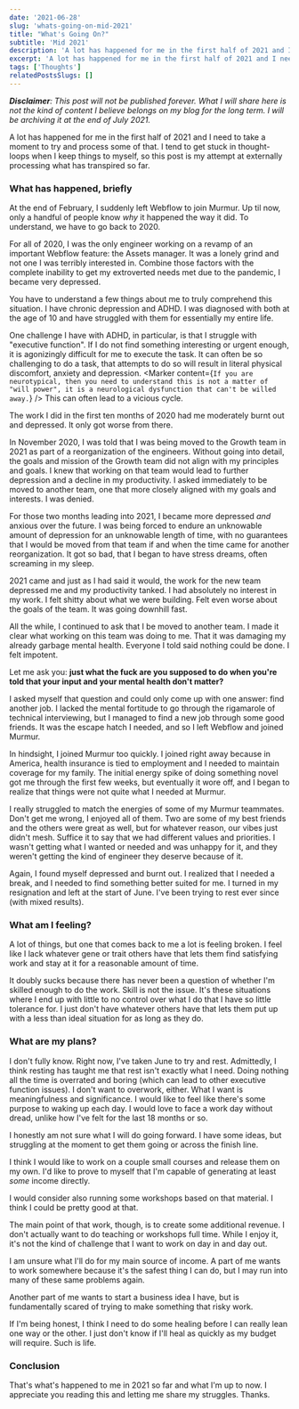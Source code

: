 ```yaml
---
date: '2021-06-28'
slug: 'whats-going-on-mid-2021'
title: "What's Going On?"
subtitle: 'Mid 2021'
description: 'A lot has happened for me in the first half of 2021 and I need to take a moment to try and process some of that.'
excerpt: 'A lot has happened for me in the first half of 2021 and I need to take a moment to try and process some of that.'
tags: ['Thoughts']
relatedPostsSlugs: []
---
```


_**Disclaimer**: This post will not be published forever. What I will share here is not the kind of content I believe belongs on my blog for the long term. I will be archiving it at the end of July 2021._

A lot has happened for me in the first half of 2021 and I need to take a moment to try and process some of that. I tend to get stuck in thought-loops when I keep things to myself, so this post is my attempt at externally processing what has transpired so far.

### What has happened, briefly

At the end of February, I suddenly left Webflow to join Murmur. Up til now, only a handful of people know _why_ it happened the way it did. To understand, we have to go back to 2020.

For all of 2020, I was the only engineer working on a revamp of an important Webflow feature: the Assets manager. <Marker content="I was given the task with the intention of having the opportunity to lead other engineers in making the improvements, but was then never provided other engineers, and thus, did all the work myself." /> It was a lonely grind and not one I was terribly interested in. <Marker content="I don't really care about assets. Ever noticed how sparsely I use them around here?" /> Combine those factors with the complete inability to get my extroverted needs met due to the pandemic, I became very depressed.

You have to understand a few things about me to truly comprehend this situation. I have chronic depression and ADHD. I was diagnosed with both at the age of 10 and have struggled with them for essentially my entire life.

One challenge I have with ADHD, in particular, is that I struggle with "executive function". If I do not find something interesting or urgent enough, it is agonizingly difficult for me to execute the task. It can often be so challenging to do a task, that attempts to do so will result in literal physical discomfort, anxiety and depression. <Marker content={`If you are neurotypical, then you need to understand this is not a matter of "will power", it is a neurological dysfunction that can't be willed away.`} /> This can often lead to a vicious cycle.

The work I did in the first ten months of 2020 had me moderately burnt out and depressed. It only got worse from there.

In November 2020, I was told that I was being moved to the Growth team in 2021 as part of a reorganization of the engineers. Without going into detail, the goals and mission of the Growth team did not align with my principles and goals. I knew that working on that team would lead to further depression and a decline in my productivity. I asked immediately to be moved to another team, one that more closely aligned with my goals and interests. I was denied.

For those two months leading into 2021, I became more depressed _and_ anxious over the future. I was being forced to endure an unknowable amount of depression for an unknowable length of time, with no guarantees that I would be moved from that team if and when the time came for another reorganization. It got so bad, that I began to have stress dreams, often screaming in my sleep.

2021 came and just as I had said it would, the work for the new team depressed me and my productivity tanked. I had absolutely no interest in my work. I felt shitty about what we were building. Felt even worse about the goals of the team. It was going downhill fast.

All the while, I continued to ask that I be moved to another team. I made it clear what working on this team was doing to me. That it was damaging my already garbage mental health. Everyone I told said nothing could be done. I felt impotent.

Let me ask you: **just what the fuck are you supposed to do when you're told that your input and your mental health don't matter?**

I asked myself that question and could only come up with one answer: find another job. I lacked the mental fortitude to go through the rigamarole of technical interviewing, but I managed to find a new job through some good friends. It was the escape hatch I needed, and so I left Webflow and joined Murmur.

In hindsight, I joined Murmur too quickly. I joined right away because in America, health insurance is tied to employment and I needed to maintain coverage for my family. The initial energy spike of doing something novel got me through the first few weeks, but eventually it wore off, and I began to realize that things were not quite what I needed at Murmur.

I really struggled to match the energies of some of my Murmur teammates. Don't get me wrong, I enjoyed all of them. Two are some of my best friends and the others were great as well, but for whatever reason, our vibes just didn't mesh. Suffice it to say that we had different values and priorities. I wasn't getting what I wanted or needed and was unhappy for it, and they weren't getting the kind of engineer they deserve because of it.

Again, I found myself depressed and burnt out. I realized that I needed a break, and I needed to find something better suited for me. I turned in my resignation and left at the start of June. I've been trying to rest ever since (with mixed results).

### What am I feeling?

A lot of things, but one that comes back to me a lot is feeling broken. I feel like I lack whatever gene or trait others have that lets them find satisfying work and stay at it for a reasonable amount of time.

It doubly sucks because there has never been a question of whether I'm skilled enough to do the work. Skill is not the issue. It's these situations where I end up with little to no control over what I do that I have so little tolerance for. I just don't have whatever others have that lets them put up with a less than ideal situation for as long as they do.

### What are my plans?

I don't fully know. Right now, I've taken June to try and rest. Admittedly, I think resting has taught me that rest isn't exactly what I need. Doing nothing all the time is overrated and boring (which can lead to other executive function issues). I don't want to overwork, either. What I want is meaningfulness and significance. I would like to feel like there's some purpose to waking up each day. I would love to face a work day without dread, unlike how I've felt for the last 18 months or so.

I honestly am not sure what I will do going forward. I have some ideas, but struggling at the moment to get them going or across the finish line.

I think I would like to work on a couple small courses and release them on my own. I'd like to prove to myself that I'm capable of generating at least _some_ income directly.

I would consider also running some workshops based on that material. I think I could be pretty good at that.

The main point of that work, though, is to create some additional revenue. I don't actually want to do teaching or workshops full time. While I enjoy it, it's not the kind of challenge that I want to work on day in and day out.

I am unsure what I'll do for my main source of income. A part of me wants to work somewhere because it's the safest thing I can do, but I may run into many of these same problems again.

Another part of me wants to start a business idea I have, but is fundamentally scared of trying to make something that risky work.

If I'm being honest, I think I need to do some healing before I can really lean one way or the other. I just don't know if I'll heal as quickly as my budget will require. Such is life.

### Conclusion

That's what's happened to me in 2021 so far and what I'm up to now. I appreciate you reading this and letting me share my struggles. Thanks.
